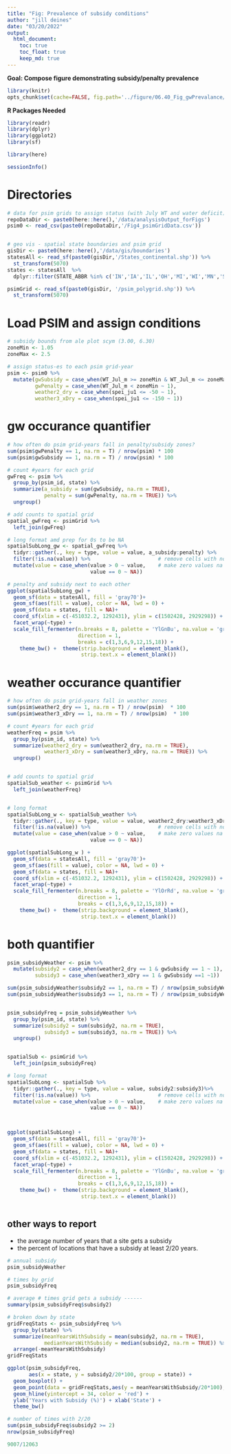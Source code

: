 ```yaml
---
title: "Fig: Prevalence of subsidy conditions"
author: "jill deines"
date: "03/20/2022"
output: 
  html_document:
    toc: true
    toc_float: true
    keep_md: true
---
```


**Goal: Compose figure demonstrating subsidy/penalty prevalence**



```r
library(knitr)
opts_chunk$set(cache=FALSE, fig.path='../figure/06.40_Fig_gwPrevalance/')
```

**R Packages Needed**

```r
library(readr)
library(dplyr)
library(ggplot2)
library(sf)

library(here)

sessionInfo()
```

# Directories

```r
# data for psim grids to assign status (with July WT and water deficit)
repoDataDir <- paste0(here::here(),'/data/analysisOutput_forFigs')
psim0 <- read_csv(paste0(repoDataDir,'/Fig4_psimGridData.csv'))


# geo vis - spatial state boundaries and psim grid
gisDir <- paste0(here::here(),'/data/gis/boundaries')
statesAll <- read_sf(paste0(gisDir,'/States_continental.shp')) %>%
  st_transform(5070)
states <- statesAll  %>%
  dplyr::filter(STATE_ABBR %in% c('IN','IA','IL','OH','MI','WI','MN','SD','MO', 'ND','NE','KS', 'KY')) 

psimGrid <- read_sf(paste0(gisDir, '/psim_polygrid.shp')) %>%
  st_transform(5070)

```


# Load PSIM and assign conditions

```r
# subsidy bounds from ale plot scym (3.00, 6.30)
zoneMin <- 1.05
zoneMax <- 2.5

# assign status-es to each psim grid-year
psim <- psim0 %>%
  mutate(gwSubsidy = case_when(WT_Jul_m >= zoneMin & WT_Jul_m <= zoneMax ~ 1),
         gwPenalty = case_when(WT_Jul_m < zoneMin ~ 1),
         weather2_dry = case_when(spei_ju1 <= -50 ~ 1),
         weather3_xDry = case_when(spei_ju1 <= -150 ~ 1))

```

# gw occurance quantifier

```r
# how often do psim grid-years fall in penalty/subsidy zones?
sum(psim$gwPenalty == 1, na.rm = T) / nrow(psim) * 100   
sum(psim$gwSubsidy == 1, na.rm = T) / nrow(psim) * 100 

# count #years for each grid
gwFreq <- psim %>%
  group_by(psim_id, state) %>%
  summarize(a_subsidy = sum(gwSubsidy, na.rm = TRUE),
            penalty = sum(gwPenalty, na.rm = TRUE)) %>%
  ungroup()

# add counts to spatial grid
spatial_gwFreq <- psimGrid %>%
  left_join(gwFreq)

# long format amd prep for 0s to be NA
spatialSubLong_gw <- spatial_gwFreq %>%
  tidyr::gather(., key = type, value = value, a_subsidy:penalty) %>%
  filter(!is.na(value)) %>%                      # remove cells with no data
  mutate(value = case_when(value > 0 ~ value,    # make zero values na
                           value == 0 ~ NA))

# penalty and subsidy next to each other
ggplot(spatialSubLong_gw) +
  geom_sf(data = statesAll, fill = 'gray70')+ 
  geom_sf(aes(fill = value), color = NA, lwd = 0) +
  geom_sf(data = states, fill = NA)+ 
  coord_sf(xlim = c(-451032.2, 1292431), ylim = c(1502428, 2929298)) +
  facet_wrap(~type) +
  scale_fill_fermenter(n.breaks = 8, palette = 'YlGnBu', na.value = 'gray10',
                       direction = 1,
                       breaks = c(1,3,6,9,12,15,18)) +
    theme_bw() +  theme(strip.background = element_blank(),
                        strip.text.x = element_blank()) 


```

# weather occurance quantifier

```r

# how often do psim grid-years fall in weather zones
sum(psim$weather2_dry == 1, na.rm = T) / nrow(psim)  * 100
sum(psim$weather3_xDry == 1, na.rm = T) / nrow(psim)  * 100

# count #years for each grid
weatherFreq = psim %>%
  group_by(psim_id, state) %>%
  summarize(weather2_dry = sum(weather2_dry, na.rm = TRUE),
            weather3_xDry = sum(weather3_xDry, na.rm = TRUE)) %>%
  ungroup()


# add counts to spatial grid
spatialSub_weather <- psimGrid %>%
  left_join(weatherFreq)


# long format
spatialSubLong_w <- spatialSub_weather %>%
  tidyr::gather(., key = type, value = value, weather2_dry:weather3_xDry) %>%
  filter(!is.na(value)) %>%                      # remove cells with no data
  mutate(value = case_when(value > 0 ~ value,    # make zero values na
                           value == 0 ~ NA))

ggplot(spatialSubLong_w ) +
  geom_sf(data = statesAll, fill = 'gray70')+ 
  geom_sf(aes(fill = value), color = NA, lwd = 0) +
  geom_sf(data = states, fill = NA)+ 
  coord_sf(xlim = c(-451032.2, 1292431), ylim = c(1502428, 2929298)) +
  facet_wrap(~type) +
  scale_fill_fermenter(n.breaks = 8, palette = 'YlOrRd', na.value = 'gray10',
                       direction = 1,
                       breaks = c(1,3,6,9,12,15,18)) +
    theme_bw() +  theme(strip.background = element_blank(),
                        strip.text.x = element_blank()) 

```


# both quantifier

```r

psim_subsidyWeather <- psim %>%
  mutate(subsidy2 = case_when(weather2_dry == 1 & gwSubsidy == 1 ~ 1),
         subsidy3 = case_when(weather3_xDry == 1 & gwSubsidy ==1 ~1))

sum(psim_subsidyWeather$subsidy2 == 1, na.rm = T) / nrow(psim_subsidyWeather)  * 100 
sum(psim_subsidyWeather$subsidy3 == 1, na.rm = T) / nrow(psim_subsidyWeather)  * 100


psim_subsidyFreq = psim_subsidyWeather %>%
  group_by(psim_id, state) %>%
  summarize(subsidy2 = sum(subsidy2, na.rm = TRUE),
            subsidy3 = sum(subsidy3, na.rm = TRUE)) %>%
  ungroup()


spatialSub <- psimGrid %>%
  left_join(psim_subsidyFreq)

# long format
spatialSubLong <- spatialSub %>%
  tidyr::gather(., key = type, value = value, subsidy2:subsidy3)%>%
  filter(!is.na(value)) %>%                      # remove cells with no data
  mutate(value = case_when(value > 0 ~ value,    # make zero values na
                           value == 0 ~ NA))



ggplot(spatialSubLong) +
  geom_sf(data = statesAll, fill = 'gray70')+ 
  geom_sf(aes(fill = value), color = NA, lwd = 0) +
  geom_sf(data = states, fill = NA)+ 
  coord_sf(xlim = c(-451032.2, 1292431), ylim = c(1502428, 2929298)) +
  facet_wrap(~type) +
  scale_fill_fermenter(n.breaks = 8, palette = 'YlGnBu', na.value = 'gray10',
                       direction = 1,
                       breaks = c(1,3,6,9,12,15,18)) +
    theme_bw() +  theme(strip.background = element_blank(),
                        strip.text.x = element_blank()) 



```

## other ways to report


* the average number of years that a site gets a subsidy
* the percent of locations that have a subsidy at least 2/20 years. 


```r
# annual subsidy
psim_subsidyWeather

# times by grid
psim_subsidyFreq

# average # times grid gets a subsidy ------
summary(psim_subsidyFreq$subsidy2)

# broken down by state
gridFreqStats <- psim_subsidyFreq %>%
  group_by(state) %>%
  summarize(meanYearsWithSubsidy = mean(subsidy2, na.rm = TRUE),
            medianYearsWithSubsidy = median(subsidy2, na.rm = TRUE)) %>%
  arrange(-meanYearsWithSubsidy)
gridFreqStats

ggplot(psim_subsidyFreq,
       aes(x = state, y = subsidy2/20*100, group = state)) +
  geom_boxplot() +
  geom_point(data = gridFreqStats,aes(y = meanYearsWithSubsidy/20*100), color = 'blue') +
  geom_hline(yintercept = 34, color = 'red') +
  ylab('Years with Subsidy (%)') + xlab('State') +
  theme_bw()

# number of times with 2/20
sum(psim_subsidyFreq$subsidy2 >= 2)
nrow(psim_subsidyFreq)

9007/12063
```








